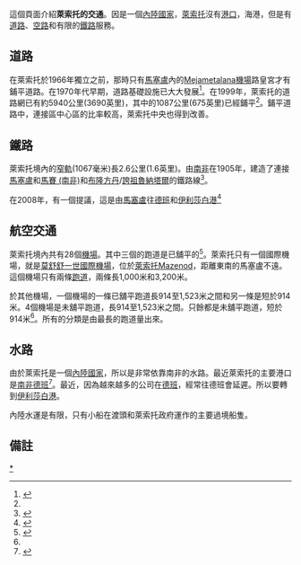這個頁面介紹'''萊索托的交通'''。因是一個[[內陸國家|內陸國家]]，[[萊索托|萊索托]]沒有[[港口|港口]]，海港，但是有[[道路|道路]]、[[航空|空路]]和有限的[[鐵路|鐵路]]服務。

==道路==



在萊索托於1966年獨立之前，那時只有[[馬塞盧|馬塞盧]]內的[[Mejametalana機場|Mejametalana機場]]路皇宮才有鋪平道路。在1970年代早期，道路基礎設施已大大發展<ref name="EIU">{{cite journal| title=萊索托：運輸和通訊| author=經濟學人信息部| date=2004-02-20}}</ref>。在1999年，萊索托的道路網已有約5940公里(3690英里)，其中的1087公里(675英里)已經鋪平<ref name="factbook" />。鋪平道路中，連接區中心區的比率較高，萊索托中央也得到改善。

==鐵路==
{{Main|萊索托車站}}
萊索托境內的[[窄軌|窄軌]](1067毫米)長2.6公里(1.6英里)。由[[南非鐵路交通|南非]]在1905年，建造了連接[[馬塞盧|馬塞盧]]和[[馬賽_(南非)|馬賽 (南非)]]和[[布隆方丹|布隆方丹]]/[[誇祖魯納塔爾|誇祖魯納塔爾]]的鐵路線<ref>{{cite web| url=http://www.worldtravelguide.net/country/146/international_travel/Africa/Lesotho.html| title=萊索托旅遊指南| work=世界旅遊指南| accessdate=2008-04-14| deadurl=yes| archiveurl=https://web.archive.org/web/20080422031410/http://www.worldtravelguide.net/country/146/international_travel/Africa/Lesotho.html| archivedate=2008-04-22}}</ref>。

在2008年，有一個提議，這是由[[馬塞盧|馬塞盧]]往[[德班|德班]]和[[伊利莎白港_(東開普省)|伊利莎白港]]<ref>{{cite web| url=http://www.info.gov.za/speeches/2007/07112214451006.htm| title=主題演講上，非洲聯盟鐵路會議閣下尊敬的南非運輸部長，Mr Jeff Radebe,約翰內斯堡| work=南非政府信息| accessdate=2008-04-22| archive-date=2012-04-22| archive-url=https://www.webcitation.org/676mQFF32?url=http://www.info.gov.za/speeches/2007/07112214451006.htm| dead-url=no}}</ref>

==航空交通==
{{main|萊索托機場列表}}
萊索托境內共有28個[[機場|機場]]。其中三個的跑道是已舖平的<ref name="factbook">{{cite web| url=https://www.cia.gov/library/publications/the-world-factbook/geos/lt.html| title=CIA-世界實況-萊索托| author=CIA| accessdate=2008-04-21| archive-date=2007-06-12| archive-url=https://web.archive.org/web/20070612204352/https://www.cia.gov/library/publications/the-world-factbook/geos/lt.html| dead-url=no}}</ref>。萊索托只有一個國際機場，就是[[莫舒舒一世國際機場|莫舒舒一世國際機場]]，位於[[萊索托|萊索托]][[Mazenod|Mazenod]]，距離東南的馬塞盧不遠。這個機場只有兩條[[跑道|跑道]]，兩條長1,000米和3,200米。

於其他機場，一個機場的一條已舖平跑道長914至1,523米之間和另一條是短於914米。4個機場是未舖平跑道，長914至1,523米之間。只餘都是未舖平跑道，短於914米<ref name="factbook" />。所有的分類是由最長的跑道量出來。

==水路==
由於萊索托是一個[[內陸國家|內陸國家]]，所以是非常依靠南非的水路。最近萊索托的主要港口是[[南非|南非]][[德班|德班]]<ref>{{cite book| title=過境制度為內陸國：國際法和發展前景| author=Kishor Uprety| publisher=世界銀行| year=2005| isbn=0821362992| pages=9}}</ref>。最近，因為越來越多的公司在[[德班|德班]]，經常往德班會延遲。所以要轉到[[伊利莎白港|伊利莎白港]]。

內陸水運是有限，只有小船在渡頭和萊索托政府運作的主要過境船隻。
== 備註 ==
{{reflist}}

[[Category:萊索托交通|*]]